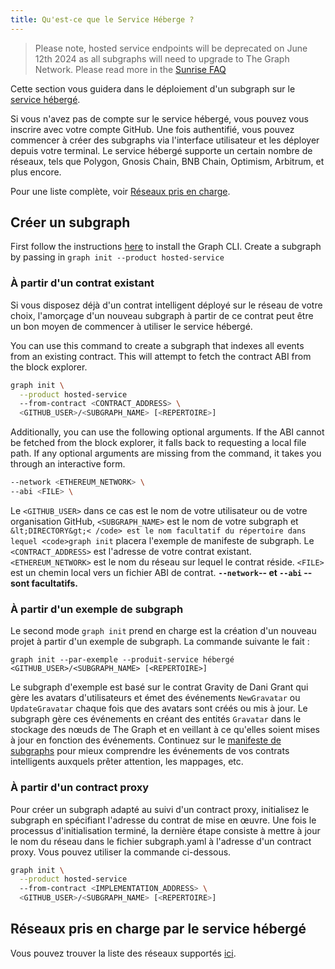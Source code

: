 ```yaml
---
title: Qu'est-ce que le Service Héberge ?
---
```


> Please note, hosted service endpoints will be deprecated on June 12th 2024 as all subgraphs will need to upgrade to The Graph Network. Please read more in the [Sunrise FAQ](/sunrise)

Cette section vous guidera dans le déploiement d'un subgraph sur le [service hébergé](https://thegraph.com/hosted-service/).

Si vous n'avez pas de compte sur le service hébergé, vous pouvez vous inscrire avec votre compte GitHub. Une fois authentifié, vous pouvez commencer à créer des subgraphs via l'interface utilisateur et les déployer depuis votre terminal. Le service hébergé supporte un certain nombre de réseaux, tels que Polygon, Gnosis Chain, BNB Chain, Optimism, Arbitrum, et plus encore.

Pour une liste complète, voir [Réseaux pris en charge](/developing/supported-networks/#hosted-service).

## Créer un subgraph

First follow the instructions [here](/developing/creating-a-subgraph/#install-the-graph-cli) to install the Graph CLI. Create a subgraph by passing in `graph init --product hosted-service`

### À partir d'un contrat existant

Si vous disposez déjà d'un contrat intelligent déployé sur le réseau de votre choix, l'amorçage d'un nouveau subgraph à partir de ce contrat peut être un bon moyen de commencer à utiliser le service hébergé.

You can use this command to create a subgraph that indexes all events from an existing contract. This will attempt to fetch the contract ABI from the block explorer.

```sh
graph init \
  --product hosted-service
  --from-contract <CONTRACT_ADDRESS> \
  <GITHUB_USER>/<SUBGRAPH_NAME> [<REPERTOIRE>]
```

Additionally, you can use the following optional arguments. If the ABI cannot be fetched from the block explorer, it falls back to requesting a local file path. If any optional arguments are missing from the command, it takes you through an interactive form.

```sh
--network <ETHEREUM_NETWORK> \
--abi <FILE> \
```

Le `<GITHUB_USER>` dans ce cas est le nom de votre utilisateur ou de votre organisation GitHub, `<SUBGRAPH_NAME>` est le nom de votre subgraph et `&lt;DIRECTORY&gt;< /code> est le nom facultatif du répertoire dans lequel <code>graph init` placera l'exemple de manifeste de subgraph. Le `<CONTRACT_ADDRESS>` est l'adresse de votre contrat existant. `<ETHEREUM_NETWORK>` est le nom du réseau sur lequel le contrat réside. `<FILE>` est un chemin local vers un fichier ABI de contrat. **`--network`-- et `--abi` -- sont facultatifs.**

### À partir d'un exemple de subgraph

Le second mode `graph init` prend en charge est la création d'un nouveau projet à partir d'un exemple de subgraph. La commande suivante le fait :

```
graph init --par-exemple --produit-service hébergé <GITHUB_USER>/<SUBGRAPH_NAME> [<REPERTOIRE>]
```

Le subgraph d'exemple est basé sur le contrat Gravity de Dani Grant qui gère les avatars d'utilisateurs et émet des événements `NewGravatar` ou `UpdateGravatar` chaque fois que des avatars sont créés ou mis à jour. Le subgraph gère ces événements en créant des entités `Gravatar` dans le stockage des nœuds de The Graph et en veillant à ce qu'elles soient mises à jour en fonction des événements. Continuez sur le [manifeste de subgraphs](/developing/creating-a-subgraph#the-subgraph-manifest) pour mieux comprendre les événements de vos contrats intelligents auxquels prêter attention, les mappages, etc.

### À partir d'un contract proxy

Pour créer un subgraph adapté au suivi d'un contract proxy, initialisez le subgraph en spécifiant l'adresse du contrat de mise en œuvre. Une fois le processus d'initialisation terminé, la dernière étape consiste à mettre à jour le nom du réseau dans le fichier subgraph.yaml à l'adresse d'un contract proxy. Vous pouvez utiliser la commande ci-dessous.

```sh
graph init \
  --product hosted-service
  --from-contract <IMPLEMENTATION_ADDRESS> \
  <GITHUB_USER>/<SUBGRAPH_NAME> [<REPERTOIRE>]
```

## Réseaux pris en charge par le service hébergé

Vous pouvez trouver la liste des réseaux supportés [ici](/developing/supported-networks).
